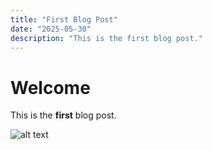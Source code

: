 ```yaml
---
title: "First Blog Post"
date: "2025-05-30"
description: "This is the first blog post."
---
```


# Welcome

This is the **first** blog post.

![alt text](https://upload.wikimedia.org/wikipedia/commons/e/e7/Everest_North_Face_toward_Base_Camp_Tibet_Luca_Galuzzi_2006.jpg)
